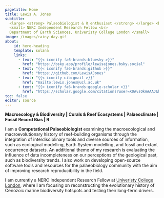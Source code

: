 ```yaml
---
pagetitle: Home
title: Lewis A. Jones
subtitle: 
  <large> <strong> Palaeobiologist & R enthusiast </strong> </large> <br> 
  <small> NERC Independent Research Fellow <br>
  Department of Earth Sciences, Univeristy College London </small>
image: /images/rainy-day.gif
about:
    id: hero-heading
    template: solana
    links:
      - text: "{{< iconify fa6-brands:bluesky >}}"
        href: "https://bsky.app/profile/lewisajones.bsky.social"
      - text: "{{< iconify fa6-brands:github >}}"
        href: "https://github.com/LewisAJones"
      - text: "{{< iconify cib:gmail >}}"
        href: "mailto:lewis.jones@ucl.ac.uk"
      - text: "{{< iconify fa6-brands:google-scholar >}}"
        href: "https://scholar.google.com/citations?user=X0AvsOkAAAAJ&hl"
toc: false
editor: source
---
```


<body class="bg-img">

</body>

::: {#hero-heading}
:::

::: {.text-col2}

**Macroecology & Biodiversity \| Corals & Reef Ecosystems \| Palaeoclimate \| Fossil Record Bias \| R**

:::

:::: {.grid .transparent-box}

::: g-col-12

I am a **Computational Palaeobiologist** examining the macroecological and macroevolutionary history of reef-building organisms through the integration of interdisciplinary tools and diverse sources of information, such as ecological modelling, Earth System modelling, and fossil and extant occurrence datasets. An additional theme of my research is evaluating the influence of data incompleteness on our perceptions of the geological past, such as biodiversity trends. I also work on developing open-source software tools and resources for the palaeobiology community with the aim of improving research reproducibility in the field.

I am currently a NERC Independent Research Fellow at [Univeristy College London](https://www.ucl.ac.uk/earth-sciences/people/research-fellows/dr-lewis-jones), where I am focusing on reconstructing the evolutionary history of Cenozoic marine biodiversity hotspots and testing their long-term drivers.

:::

::::